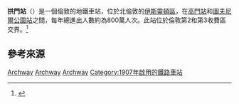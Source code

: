 {{multiple issues|
{{Expand|time=2017-11-29T05:40:06+00:00}}
{{Refimprove|time=2017-11-29T05:40:06+00:00}}
}}
{{Infobox London station
| name             = 拱門<br />Archway
| symbol           = underground
| manager          = [[倫敦地鐵|倫敦地鐵]]
| locale           = [[拱門_(倫敦)|拱門]]
| borough          = [[伊斯靈頓區|伊斯靈頓區]]
| platforms        = 2
| fare_zone        = 2
| fare_zone_1      = 3
| image_name       = Archway station main entrance.JPG
| latitude         = {{decdeg|51|33|56|N|4}}
| longitude        = {{decdeg|0|08|06|W|4}}
<!--
| tubeexits03      = 6.41
| tubeexits04      = {{increase}} 6.757
| tubeexits05      = {{decrease}} 6.40
| tubeexits06      = {{increase}} 6.844
| tubeexits07      = {{increase}} 7.74
| tubeexits08      = {{increase}} 8.24
| tubeexits09      = {{decrease}} 8.04-->
}}
'''拱門站'''（{{lang-en|Archway tube station}}）是一個倫敦的地鐵車站，位於北倫敦的[[伊斯靈頓區|伊斯靈頓區]]，在[[高門站|高門站]]和[[圖夫尼爾公園站|圖夫尼爾公園站]]之間，每年總進出人數約為800萬人次。此站位於倫敦第2和第3收費區交界。<ref name=tubemap>{{cite map/Standard Tube Map}}</ref>
== 參考來源 ==
{{reflist}}

{{倫敦地鐵北線}}

[[Category:北線車站|Archway]]
[[Category:伊斯靈頓區鐵路車站|Archway]]
[[Category:倫敦通宵地鐵車站|Archway]]
[[Category:1907年啟用的鐵路車站|Category:1907年啟用的鐵路車站]]